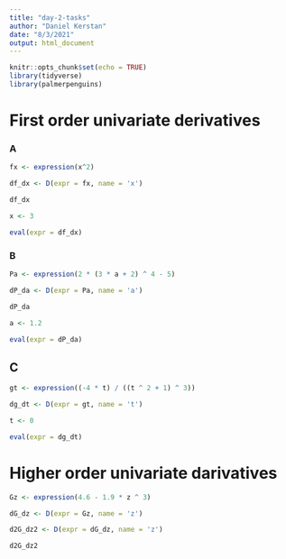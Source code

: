 ```yaml
---
title: "day-2-tasks"
author: "Daniel Kerstan"
date: "8/3/2021"
output: html_document
---
```


```r
knitr::opts_chunk$set(echo = TRUE)
library(tidyverse)
library(palmerpenguins)
```

# First order univariate derivatives
### A

```r
fx <- expression(x^2)

df_dx <- D(expr = fx, name = 'x')

df_dx

x <- 3

eval(expr = df_dx)
```

### B

```r
Pa <- expression(2 * (3 * a + 2) ^ 4 - 5)

dP_da <- D(expr = Pa, name = 'a')

dP_da

a <- 1.2

eval(expr = dP_da)

```

## C

```r
gt <- expression((-4 * t) / ((t ^ 2 + 1) ^ 3))

dg_dt <- D(expr = gt, name = 't')

t <- 0

eval(expr = dg_dt)


```


# Higher order univariate darivatives

```r
Gz <- expression(4.6 - 1.9 * z ^ 3)

dG_dz <- D(expr = Gz, name = 'z')

d2G_dz2 <- D(expr = dG_dz, name = 'z')

d2G_dz2


```






